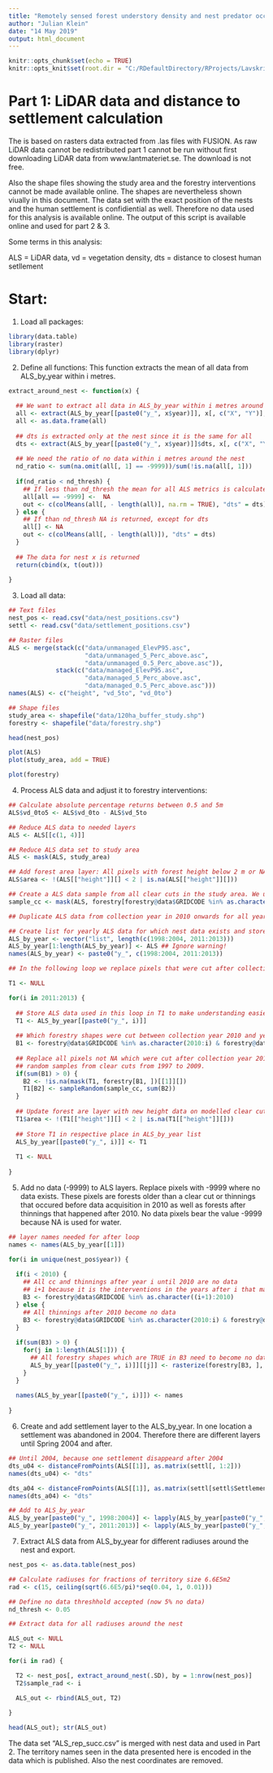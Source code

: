 ```yaml
---
title: "Remotely sensed forest understory density and nest predator occurrence interact to predict suitable breeding habitat and the occurrence of a resident boreal bird species - Part 1"
author: "Julian Klein"
date: "14 May 2019"
output: html_document
---
```


```r
knitr::opts_chunk$set(echo = TRUE)
knitr::opts_knit$set(root.dir = "C:/RDefaultDirectory/RProjects/Lavskrika/lavskrika_rep_success")
```

# Part 1: LiDAR data and distance to settlement calculation

The is based on rasters data extracted from .las files with FUSION. As raw LiDAR data cannot be redistributed part 1 cannot be run without first downloading LiDAR data from www.lantmateriet.se. The download is not free.

Also the shape files showing the study area and the forestry interventions cannot be made available online. The shapes are nevertheless shown viually in this document. The data set with the exact position of the nests and the human settlement is confidiential as well. Therefore no data used for this analysis is available online. The output of this script is available online and used for part 2 & 3.

Some terms in this analysis:

ALS = LiDAR data, vd = vegetation density, dts = distance to closest human setllement

# Start:

1. Load all packages:

```r
library(data.table)
library(raster)
library(dplyr)
```

2. Define all functions: This function extracts the mean of all data from ALS_by_year within i metres.

```r
extract_around_nest <- function(x) {
  
  ## We want to extract all data in ALS_by_year within i metres around each nest
  all <- extract(ALS_by_year[[paste0("y_", x$year)]], x[, c("X", "Y")], buffer = i)
  all <- as.data.frame(all)
  
  ## dts is extracted only at the nest since it is the same for all 
  dts <- extract(ALS_by_year[[paste0("y_", x$year)]]$dts, x[, c("X", "Y")])
  
  ## We need the ratio of no data within i metres around the nest
  nd_ratio <- sum(na.omit(all[, 1] == -9999))/sum(!is.na(all[, 1]))
  
  if(nd_ratio < nd_thresh) {
    ## If less than nd_thresh the mean for all ALS metrics is calculated
    all[all == -9999] <-  NA
    out <- c(colMeans(all[, - length(all)], na.rm = TRUE), "dts" = dts)
  } else {
    ## If than nd_thresh NA is returned, except for dts
    all[] <- NA
    out <- c(colMeans(all[, - length(all)]), "dts" = dts)
  }
  
  ## The data for nest x is returned
  return(cbind(x, t(out)))
  
}
```

3. Load all data:

```r
## Text files
nest_pos <- read.csv("data/nest_positions.csv")
settl <- read.csv("data/settlement_positions.csv")

## Raster files
ALS <- merge(stack(c("data/unmanaged_ElevP95.asc",
                     "data/unmanaged_5_Perc_above.asc",
                     "data/unmanaged_0.5_Perc_above.asc")),
             stack(c("data/managed_ElevP95.asc",
                     "data/managed_5_Perc_above.asc",
                     "data/managed_0.5_Perc_above.asc")))
names(ALS) <- c("height", "vd_5to", "vd_0to")

## Shape files
study_area <- shapefile("data/120ha_buffer_study.shp")
forestry <- shapefile("data/forestry.shp")

head(nest_pos)
```

```r
plot(ALS)
plot(study_area, add = TRUE) 
```

```r
plot(forestry)
```

4. Process ALS data and adjust it to forestry interventions:

```r
## Calculate absolute percentage returns between 0.5 and 5m
ALS$vd_0to5 <- ALS$vd_0to - ALS$vd_5to

## Reduce ALS data to needed layers
ALS <- ALS[[c(1, 4)]]

## Reduce ALS data set to study area
ALS <- mask(ALS, study_area)

## Add forest area layer: All pixels with forest height below 2 m or NA(water)
ALS$area <- !(ALS[["height"]][] < 2 | is.na(ALS[["height"]][]))

## Create a ALS data sample from all clear cuts in the study area. We use this later on in the script
sample_cc <- mask(ALS, forestry[forestry@data$GRIDCODE %in% as.character(1997:2010) & forestry@data$action == "cut", ])

## Duplicate ALS data from collection year in 2010 onwards for all years we have nest data for

## Create list for yearly ALS data for which nest data exists and store ALS data in it
ALS_by_year <- vector("list", length(c(1998:2004, 2011:2013)))
ALS_by_year[1:length(ALS_by_year)] <- ALS ## Ignore warning!
names(ALS_by_year) <- paste0("y_", c(1998:2004, 2011:2013))

## In the following loop we replace pixels that were cut after collection year 2010 with random samples from clear cuts from 1997 to 2009.

T1 <- NULL

for(i in 2011:2013) {
  
  ## Store ALS data used in this loop in T1 to make understanding easier
  T1 <- ALS_by_year[[paste0("y_", i)]]
  
  ## Which forestry shapes were cut between collection year 2010 and year i
  B1 <- forestry@data$GRIDCODE %in% as.character(2010:i) & forestry@data$action == "cut"
  
  ## Replace all pixels not NA which were cut after collection year 2010 with 
  ## random samples from clear cuts from 1997 to 2009.
  if(sum(B1) > 0) {
    B2 <- !is.na(mask(T1, forestry[B1, ])[[1]][])
    T1[B2] <- sampleRandom(sample_cc, sum(B2))
  } 
  
  ## Update forest are layer with new height data on modelled clear cuts
  T1$area <- !(T1[["height"]][] < 2 | is.na(T1[["height"]][]))
  
  ## Store T1 in respective place in ALS_by_year list
  ALS_by_year[[paste0("y_", i)]] <- T1
  
  T1 <- NULL
  
} 
```

5. Add no data (-9999) to ALS layers. Replace pixels with -9999 where no data exists. These pixels are forests older than a clear cut or thinnings that occured before data acquisition in 2010 as well as forests after thinnings that happened after 2010. No data pixels bear the value -9999 because NA is used for water.  

```r
## layer names needed for after loop
names <- names(ALS_by_year[[1]])

for(i in unique(nest_pos$year)) {
  
  if(i < 2010) {
    ## All cc and thinnings after year i until 2010 are no data
    ## i+1 because it is the interventions in the years after i that matter
    B3 <- forestry@data$GRIDCODE %in% as.character((i+1):2010)
  } else {
    ## All thinnings after 2010 become no data
    B3 <- forestry@data$GRIDCODE %in% as.character(2010:i) & forestry@data$action == "thinned"
  }  
  
  if(sum(B3) > 0) {
    for(j in 1:length(ALS[1])) {
      ## All forestry shapes which are TRUE in B3 need to become no data
      ALS_by_year[[paste0("y_", i)]][[j]] <- rasterize(forestry[B3, ], ALS_by_year[[paste0("y_", i)]][[j]], update = TRUE, field = "value")
    }
  }
  
  names(ALS_by_year[[paste0("y_", i)]]) <- names
  
}
```

6. Create and add settlement layer to the ALS_by_year. In one location a settlement was abandoned in 2004. Therefore there are different layers until Spring 2004 and after.

```r
## Until 2004, because one settlement disappeard after 2004
dts_u04 <- distanceFromPoints(ALS[[1]], as.matrix(settl[, 1:2]))
names(dts_u04) <- "dts"

dts_a04 <- distanceFromPoints(ALS[[1]], as.matrix(settl[settl$Settlement != "Fika_until_2004", 1:2]))
names(dts_a04) <- "dts"

## Add to ALS_by_year
ALS_by_year[paste0("y_", 1998:2004)] <- lapply(ALS_by_year[paste0("y_", 1998:2004)], FUN = function(x) stack(x, dts_u04))
ALS_by_year[paste0("y_", 2011:2013)] <- lapply(ALS_by_year[paste0("y_", 2011:2013)], FUN = function(x) stack(x, dts_a04))
```

7. Extract ALS data from ALS_by_year for different radiuses around the nest and export.

```r
nest_pos <- as.data.table(nest_pos)

## Calculate radiuses for fractions of territory size 6.6E5m2
rad <- c(15, ceiling(sqrt(6.6E5/pi)*seq(0.04, 1, 0.01)))

## Define no data threshhold accepted (now 5% no data)
nd_thresh <- 0.05

## Extract data for all radiuses around the nest

ALS_out <- NULL
T2 <- NULL

for(i in rad) {

  T2 <- nest_pos[, extract_around_nest(.SD), by = 1:nrow(nest_pos)] 
  T2$sample_rad <- i

  ALS_out <- rbind(ALS_out, T2)
  
}

head(ALS_out); str(ALS_out)
```

The data set "ALS_rep_succ.csv" is merged with nest data and used in Part 2. 
The territory names seen in the data presented here is encoded in the data which
is published. Also the nest coordinates are removed.